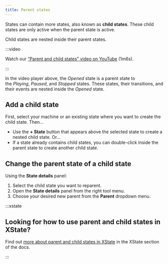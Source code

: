 ```yaml
---
title: Parent states
---
```


States can contain more states, also known as **child states**. These child states are only active when the parent state is active.

Child states are nested inside their parent states.

:::video

Watch our [“Parent and child states” video on YouTube](https://www.youtube.com/watch?v=aUhEdeIf_mQ&list=PLvWgkXBB3dd4I_l-djWVU2UGPyBgKfnTQ&index=5) (1m6s).

:::

<EmbedMachine
  name="Video player"
  embedURL="https://stately.ai/registry/editor/embed/e13bef2b-bb13-4465-96ac-0bc25340688e?machineId=9ba5377c-aab3-4465-8909-4eea499622fa"
/>

In the video player above, the *Opened* state is a parent state to the *Playing*, *Paused*, and *Stopped* states. These states, their transitions, and their events are nested inside the *Opened* state.

## Add a child state

First, select your machine or an existing state where you want to create the child state. Then…

- Use the **+ State** button that appears above the selected state to create a nested child state. Or…
- If a state already contains child states, you can double-click inside the parent state to create another child state.

## Change the parent state of a child state

Using the **State details** panel:

1. Select the child state you want to reparent.
2. Open the **State details** panel from the right tool menu.
3. Choose your desired new parent from the **Parent** dropdown menu.

:::xstate

## Looking for how to use parent and child states in XState?

Find out [more about parent and child states in XState](/xstate/states/parent-and-child-states.mdx) in the XState section of the docs.

:::
